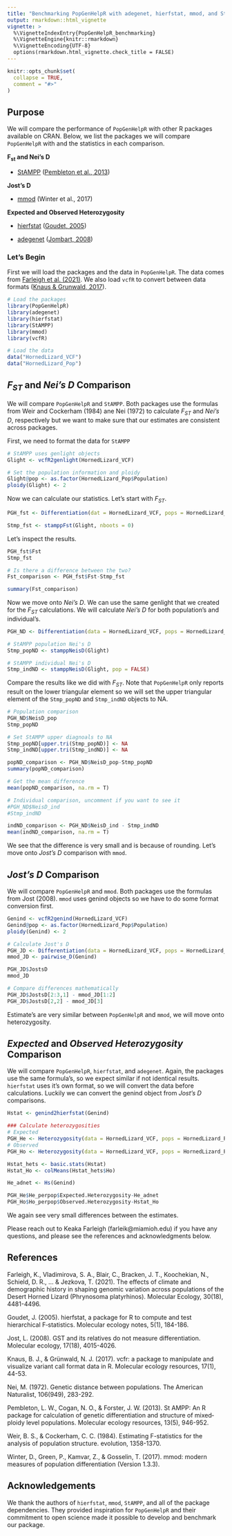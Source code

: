 ```yaml
---
title: "Benchmarking PopGenHelpR with adegenet, hierfstat, mmod, and StAMPP"
output: rmarkdown::html_vignette
vignette: >
  %\VignetteIndexEntry{PopGenHelpR_benchmarking}
  %\VignetteEngine{knitr::rmarkdown}
  %\VignetteEncoding{UTF-8}
  options(rmarkdown.html_vignette.check_title = FALSE)
---
```


```r
knitr::opts_chunk$set(
  collapse = TRUE,
  comment = "#>"
)
```

## Purpose

We will compare the performance of `PopGenHelpR` with other R packages available on CRAN. Below, we list the packages we will compare `PopGenHelpR` with and the statistics in each comparison. 

**F~st~ and Nei's D**

- [StAMPP](https://cran.r-project.org/web/packages/StAMPP/index.html) ([Pembleton et al., 2013](https://doi.org/10.1111/1755-0998.12129))

**Jost's D**

- [mmod](https://cran.r-project.org/web/packages/mmod/index.html) (Winter et al., 2017)

**Expected and Observed Heterozygosity**

- [hierfstat](https://cran.r-project.org/web/packages/hierfstat/index.html) ([Goudet, 2005](https://doi.org/10.1111/j.1471-8286.2004.00828.x))

- [adegenet](https://cran.r-project.org/web/packages/adegenet/index.html) ([Jombart, 2008](https://doi.org/10.1093/bioinformatics/btn129))



### Let's Begin

First we will load the packages and the data in `PopGenHelpR`. The data comes from [Farleigh et al. (2021)]( https://doi.org/10.1111/mec.16070). We also load `vcfR` to convert between data formats ([Knaus & Grunwald, 2017](https://doi.org/10.1111/1755-0998.12549)). 

```r
# Load the packages
library(PopGenHelpR)
library(adegenet)
library(hierfstat)
library(StAMPP)
library(mmod)
library(vcfR)

# Load the data 
data("HornedLizard_VCF")
data("HornedLizard_Pop")
```

## *F~ST~* and *Nei's D* Comparison 

We will compare `PopGenHelpR` and `StAMPP`. Both packages use the formulas from Weir and Cockerham (1984) ane Nei (1972) to calculate *F~ST~* and *Nei's D*, respectively but we want to make sure that our estimates are consistent across packages. 

First, we need to format the data for `StAMPP`

```r

# StAMPP uses genlight objects
Glight <- vcfR2genlight(HornedLizard_VCF)

# Set the population information and ploidy
Glight@pop <- as.factor(HornedLizard_Pop$Population)
ploidy(Glight) <- 2
```

Now we can calculate our statistics. Let's start with *F~ST~*. 

```r
PGH_fst <- Differentiation(dat = HornedLizard_VCF, pops = HornedLizard_Pop, statistic = "Fst")

Stmp_fst <- stamppFst(Glight, nboots = 0)
```

Let's inspect the results.

```r
PGH_fst$Fst
Stmp_fst

# Is there a difference between the two?
Fst_comparison <- PGH_fst$Fst-Stmp_fst

summary(Fst_comparison)
```

Now we move onto *Nei's D*. We can use the same genlight that we created for the *F~ST~* calculations. We will calculate *Nei's D* for both population's and individual's.

```r
PGH_ND <- Differentiation(data = HornedLizard_VCF, pops = HornedLizard_Pop, statistic = "NeisD")

# StAMPP population Nei's D
Stmp_popND <- stamppNeisD(Glight)

# StAMPP individual Nei's D
Stmp_indND <- stamppNeisD(Glight, pop = FALSE)
```

Compare the results like we did with *F~ST~*. Note that `PopGenHelpR` only reports result on the lower triangular element so we will set the upper triangular element of the `Stmp_popND` and `Stmp_indND` objects to NA. 

```r
# Population comparison
PGH_ND$NeisD_pop
Stmp_popND

# Set StAMPP upper diagnoals to NA
Stmp_popND[upper.tri(Stmp_popND)] <- NA
Stmp_indND[upper.tri(Stmp_indND)] <- NA

popND_comparison <- PGH_ND$NeisD_pop-Stmp_popND
summary(popND_comparison)

# Get the mean difference
mean(popND_comparison, na.rm = T)

# Individual comparison, uncomment if you want to see it
#PGH_ND$NeisD_ind
#Stmp_indND

indND_comparison <- PGH_ND$NeisD_ind - Stmp_indND
mean(indND_comparison, na.rm = T)
```

We see that the difference is very small and is because of rounding. Let's move onto *Jost's D* comparison with `mmod`. 

## *Jost's D* Comparison 

We will compare `PopGenHelpR` and `mmod`. Both packages use the formulas from Jost (2008). `mmod` uses genind objects so we have to do some format conversion first. 

```r
Genind <- vcfR2genind(HornedLizard_VCF)
Genind@pop <- as.factor(HornedLizard_Pop$Population)
ploidy(Genind) <- 2

# Calculate Jost's D
PGH_JD <- Differentiation(data = HornedLizard_VCF, pops = HornedLizard_Pop, statistic = "JostsD")
mmod_JD <- pairwise_D(Genind)

PGH_JD$JostsD
mmod_JD

# Compare differences mathematically
PGH_JD$JostsD[2:3,1] - mmod_JD[1:2]
PGH_JD$JostsD[2,2] - mmod_JD[3]
```

Estimate's are very similar between `PopGenHelpR` and `mmod`, we will move onto heterozygosity.


## *Expected* and *Observed Heterozygosity* Comparison

We will compare `PopGenHelpR`, `hierfstat`, and `adegenet`. Again, the packages use the same formula's, so we expect similar if not identical results. `hierfstat` uses it's own format, so we will convert the data before calculations. Luckily we can convert the genind object from *Jost's D* comparisons. 

```r
Hstat <- genind2hierfstat(Genind)

### Calculate heterozygosities
# Expected
PGH_He <- Heterozygosity(data = HornedLizard_VCF, pops = HornedLizard_Pop, statistic = "He")
# Observed
PGH_Ho <- Heterozygosity(data = HornedLizard_VCF, pops = HornedLizard_Pop, statistic = "Ho")

Hstat_hets <- basic.stats(Hstat)
Hstat_Ho <- colMeans(Hstat_hets$Ho)

He_adnet <- Hs(Genind)

PGH_He$He_perpop$Expected.Heterozygosity-He_adnet
PGH_Ho$Ho_perpop$Observed.Heterozygosity-Hstat_Ho
```


We again see very small differences between the estimates. 


Please reach out to Keaka Farleigh (farleik@miamioh.edu) if you have any questions, and please see the references and acknowledgments below. 


## References

Farleigh, K., Vladimirova, S. A., Blair, C., Bracken, J. T., Koochekian, N., Schield, D. R., ... & Jezkova, T. (2021). The effects of         climate and demographic history in shaping genomic variation across populations of the Desert Horned Lizard (Phrynosoma platyrhinos).       Molecular Ecology, 30(18), 4481-4496.

Goudet, J. (2005). hierfstat, a package for R to compute and test hierarchical F‐statistics. Molecular ecology notes, 5(1), 184-186.

Jost, L. (2008). GST and its relatives do not measure differentiation. Molecular ecology, 17(18), 4015-4026.

Knaus, B. J., & Grünwald, N. J. (2017). vcfr: a package to manipulate and visualize variant call format data in R. Molecular ecology          resources, 17(1), 44-53.

Nei, M. (1972). Genetic distance between populations. The American Naturalist, 106(949), 283-292.

Pembleton, L. W., Cogan, N. O., & Forster, J. W. (2013). St AMPP: An R package for calculation of genetic differentiation and structure of    mixed‐ploidy level populations. Molecular ecology resources, 13(5), 946-952.

Weir, B. S., & Cockerham, C. C. (1984). Estimating F-statistics for the analysis of population structure. evolution, 1358-1370.

Winter, D., Green, P., Kamvar, Z., & Gosselin, T. (2017). mmod: modern measures of population differentiation (Version 1.3.3).

## Acknowledgements

We thank the authors of `hierfstat`, `mmod`, `StAMPP`, and all of the package dependencies. They provided inspiration for `PopGenHelpR` and their commitment to open science made it possible to develop and benchmark our package.
